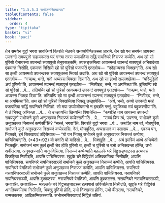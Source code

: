 ```yaml
---
title: "1.5.5.3 सभोजनसिक्खापद"
tableOfContents: false
sidebar:
  order: 4
type: "tipitaka"
basket: "vi"
book: "paci"
---
```



<DynamicBreadcrumb />

<Division number="279" book="paci">

<Paragraph number="894" book="paci">
तेन समयेन बुद्धो भगवा सावत्थियं विहरति जेतवने अनाथपिण्डिकस्स आरामे. तेन खो पन समयेन आयस्मा उपनन्दो सक्यपुत्तो सहायकस्स घरं गन्त्वा तस्स पजापतिया सद्धिं सयनिघरे निसज्जं कप्पेसि. अथ खो सो पुरिसो येनायस्मा उपनन्दो सक्यपुत्तो तेनुपसङ्कमि; उपसङ्कमित्वा आयस्मन्तं उपनन्दं सक्यपुत्तं अभिवादेत्वा एकमन्तं निसीदि. एकमन्तं निसिन्नो खो सो पुरिसो पजापतिं एतदवोच—  “ददेहाय्यस्स भिक्खन्”ति. अथ खो सा इत्थी आयस्मतो उपनन्दस्स सक्यपुत्तस्स भिक्खं अदासि. अथ खो सो पुरिसो आयस्मन्तं उपनन्दं सक्यपुत्तं एतदवोच—  “गच्छथ, भन्ते, यतो अय्यस्स भिक्खा दिन्ना”ति. अथ खो सा इत्थी सल्लक्खेत्वा—  “परियुट्ठितो अयं पुरिसो”ति, आयस्मन्तं उपनन्दं सक्यपुत्तं एतदवोच—  “निसीदथ, भन्ते, मा अगमित्था”ति. दुतियम्पि खो सो पुरिसो …पे…  ततियम्पि खो सो पुरिसो आयस्मन्तं उपनन्दं सक्यपुत्तं एतदवोच—  “गच्छथ, भन्ते, यतो अय्यस्स भिक्खा दिन्ना”ति. ततियम्पि खो सा इत्थी आयस्मन्तं उपनन्दं सक्यपुत्तं एतदवोच—  “निसीदथ, भन्ते, मा अगमित्था”ति.
</Paragraph>

<Paragraph number="895" book="paci">
अथ खो सो पुरिसो निक्खमित्वा भिक्खू उज्झापेसि—  “अयं, भन्ते, अय्यो उपनन्दो मय्हं पजापतिया सद्धिं सयनिघरे निसिन्नो. सो मया उय्योजीयमानो न इच्छति गन्तुं. बहुकिच्चा मयं बहुकरणीया”ति.
</Paragraph>

<Paragraph number="896" book="paci">
ये ते भिक्खू अप्पिच्छा …पे…  ते उज्झायन्ति खिय्यन्ति विपाचेन्ति—  “कथञ्हि नाम आयस्मा उपनन्दो सक्यपुत्तो सभोजने कुले अनुपखज्ज निसज्जं कप्पेस्सती”ति …पे…  “सच्चं किर त्वं, उपनन्द, सभोजने कुले अनुपखज्ज निसज्जं कप्पेसी”ति? “सच्चं, भगवा”ति. विगरहि बुद्धो भगवा …पे…  कथञ्हि नाम त्वं, मोघपुरिस, सभोजने कुले अनुपखज्ज निसज्जं कप्पेस्ससि. नेतं, मोघपुरिस, अप्पसन्नानं वा पसादाय …पे…  एवञ्च पन, भिक्खवे, इमं सिक्खापदं उद्दिसेय्याथ—
</Paragraph>

</Division>
<Division number="280" book="paci">

<Paragraph number="897" book="paci">
<Emphasis>“यो पन भिक्खु सभोजने कुले अनुपखज्ज निसज्जं कप्पेय्य, पाचित्तियन्”</Emphasis>ति. (*43*:<Emphasis>92</Emphasis>)
</Paragraph>

</Division>
<Division number="281" book="paci">

<Paragraph number="898" book="paci">
<Emphasis>यो पना</Emphasis>ति यो यादिसो …पे…  <Emphasis>भिक्खू</Emphasis>ति …पे…  अयं इमस्मिं अत्थे अधिप्पेतो भिक्खूति.
</Paragraph>

<Paragraph number="899" book="paci">
<Emphasis>सभोजनं</Emphasis> नाम कुलं इत्थी चेव होति पुरिसो च, इत्थी च पुरिसो च उभो अनिक्खन्ता होन्ति, उभो अवीतरागा.
</Paragraph>

<Paragraph number="900" book="paci">
<Emphasis>अनुपखज्जा</Emphasis>ति अनुपविसित्वा.
</Paragraph>

<Paragraph number="901" book="paci">
<Emphasis>निसज्जं कप्पेय्या</Emphasis>ति महल्लके घरे पिट्ठसङ्घाटस्स हत्थपासं विजहित्वा निसीदति, आपत्ति पाचित्तियस्स. खुद्दके घरे पिट्ठिवंसं अतिक्कमित्वा निसीदति, आपत्ति पाचित्तियस्स.
</Paragraph>

</Division>
<Division number="282" book="paci">

<Paragraph number="902" book="paci">
सयनिघरे सयनिघरसञ्ञी सभोजने कुले अनुपखज्ज निसज्जं कप्पेति, आपत्ति पाचित्तियस्स. सयनिघरे वेमतिको सभोजने कुले अनुपखज्ज निसज्जं कप्पेति, आपत्ति पाचित्तियस्स. सयनिघरे नसयनिघरसञ्ञी सभोजने कुले अनुपखज्ज निसज्जं कप्पेति, आपत्ति पाचित्तियस्स.
</Paragraph>

<Paragraph number="903" book="paci">
नसयनिघरे सयनिघरसञ्ञी, आपत्ति दुक्कटस्स. नसयनिघरे वेमतिको, आपत्ति दुक्कटस्स. नसयनिघरे नसयनिघरसञ्ञी, अनापत्ति.
</Paragraph>

</Division>
<Division number="283" book="paci">

<Paragraph number="904" book="paci">
अनापत्ति—  महल्लके घरे पिट्ठसङ्घाटस्स हत्थपासं अविजहित्वा निसीदति, खुद्दके घरे पिट्ठिवंसं अनतिक्कमित्वा निसीदति, भिक्खु दुतियो होति, उभो निक्खन्ता होन्ति, उभो वीतरागा, नसयनिघरे, उम्मत्तकस्स, आदिकम्मिकस्साति.

</Paragraph>
</Division>

<Paragraph number="905" type="center" book="paci">
सभोजनसिक्खापदं निट्ठितं ततियं.
</Paragraph>